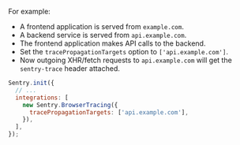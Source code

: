 For example:

- A frontend application is served from `example.com`.
- A backend service is served from `api.example.com`.
- The frontend application makes API calls to the backend.
- Set the `tracePropagationTargets` option to `['api.example.com']`.
- Now outgoing XHR/fetch requests to `api.example.com` will get the `sentry-trace` header attached.

```javascript
Sentry.init({
  // ...
  integrations: [
    new Sentry.BrowserTracing({
      tracePropagationTargets: ['api.example.com'],
    }),
  ],
});
```
